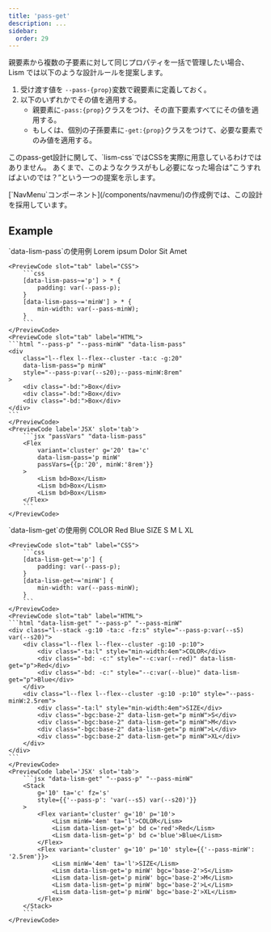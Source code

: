 ```yaml
---
title: 'pass-get'
description: ...
sidebar: 
  order: 29
---
```




親要素から複数の子要素に対して同じプロパティを一括で管理したい場合、Lism では以下のような設計ルールを提案します。

1. 受け渡す値を `--pass-{prop}`変数で親要素に定義しておく。
2. 以下のいずれかでその値を適用する。
	- 親要素に`-pass:{prop}`クラスをつけ、その直下要素すべてにその値を適用する。
	- もしくは、個別の子孫要素に`-get:{prop}`クラスをつけて、必要な要素でのみ値を適用する。


<Note title='注意' type='warning'>
このpass-get設計に関して、`lism-css`ではCSSを実際に用意しているわけではありません。  
あくまで、このようなクラスがもし必要になった場合は”こうすればよいのでは？”という一つの提案を示します。
</Note>

<p><IconBadge />[`NavMenu`コンポーネント](/components/navmenu/)の作成例では、この設計を採用しています。</p>

## Example

<Preview>
	<PreviewTitle>`data-lism-pass`の使用例</PreviewTitle>
	<PreviewArea p='30'>
		<Flex
			variant='cluster' g='20' ta='c' 
			data-lism-pass='p minW'
			passVars={{p:'20', minW:'8rem'}}
		>
			<Lism bd>Lorem ipsum</Lism>
			<Lism bd>Dolor Sit</Lism>
			<Lism bd>Amet</Lism>
		</Flex>
	</PreviewArea>

	<PreviewCode slot="tab" label="CSS">
		```css
		[data-lism-pass~='p'] > * {
			padding: var(--pass-p);
		}
		[data-lism-pass~='minW'] > * {
			min-width: var(--pass-minW);
		}
		```
	</PreviewCode>
	<PreviewCode slot="tab" label="HTML">
	```html "--pass-p" "--pass-minW" "data-lism-pass"
	<div
		class="l--flex l--flex--cluster -ta:c -g:20"
		data-lism-pass="p minW"
		style="--pass-p:var(--s20);--pass-minW:8rem"
	>
		<div class="-bd:">Box</div>
		<div class="-bd:">Box</div>
		<div class="-bd:">Box</div>
	</div>
	```
	</PreviewCode>
	<PreviewCode label='JSX' slot='tab'>
		```jsx "passVars" "data-lism-pass"
		<Flex
			variant='cluster' g='20' ta='c'
			data-lism-pass='p minW'
			passVars={{p:'20', minW:'8rem'}}
		>
			<Lism bd>Box</Lism>
			<Lism bd>Box</Lism>
			<Lism bd>Box</Lism>
		</Flex>
		```
	</PreviewCode>
</Preview>


<Preview>
	<PreviewTitle>`data-lism-get`の使用例</PreviewTitle>
	<PreviewArea p='30'>
		<Stack
			g='10' ta='c' fz='s'
			style={{'--pass-p': 'var(--s5) var(--s20)'}}
		>
			<Flex variant='cluster' g='10' p='10'>
				<Lism minW='4em' ta='l'>COLOR</Lism>
				<Lism data-lism-get='p' bd c='red'>Red</Lism>
				<Lism data-lism-get='p' bd c='blue'>Blue</Lism>
			</Flex>
			<Flex variant='cluster' g='10' p='10' style={{'--pass-minW': '2.5rem'}}>
				<Lism minW='4em' ta='l'>SIZE</Lism>
				<Lism data-lism-get='p minW' bgc='base-2'>S</Lism>
				<Lism data-lism-get='p minW' bgc='base-2'>M</Lism>
				<Lism data-lism-get='p minW' bgc='base-2'>L</Lism>
				<Lism data-lism-get='p minW' bgc='base-2'>XL</Lism>
			</Flex>
		</Stack>
	</PreviewArea>

	<PreviewCode slot="tab" label="CSS">
		```css
		[data-lism-get~='p'] {
			padding: var(--pass-p);
		}
		[data-lism-get~='minW'] {
			min-width: var(--pass-minW);
		}
		```
	</PreviewCode>
	<PreviewCode slot="tab" label="HTML">
	```html "data-lism-get" "--pass-p" "--pass-minW"
	<div class="l--stack -g:10 -ta:c -fz:s" style="--pass-p:var(--s5) var(--s20)">
		<div class="l--flex l--flex--cluster -g:10 -p:10">
			<div class="-ta:l" style="min-width:4em">COLOR</div>
			<div class="-bd: -c:" style="--c:var(--red)" data-lism-get="p">Red</div>
			<div class="-bd: -c:" style="--c:var(--blue)" data-lism-get="p">Blue</div>
		</div>
		<div class="l--flex l--flex--cluster -g:10 -p:10" style="--pass-minW:2.5rem">
			<div class="-ta:l" style="min-width:4em">SIZE</div>
			<div class="-bgc:base-2" data-lism-get="p minW">S</div>
			<div class="-bgc:base-2" data-lism-get="p minW">M</div>
			<div class="-bgc:base-2" data-lism-get="p minW">L</div>
			<div class="-bgc:base-2" data-lism-get="p minW">XL</div>
		</div>
	</div>
	```
	</PreviewCode>
	<PreviewCode label='JSX' slot='tab'>
		```jsx "data-lism-get" "--pass-p" "--pass-minW"
		<Stack
			g='10' ta='c' fz='s'
			style={{'--pass-p': 'var(--s5) var(--s20)'}}
		>
			<Flex variant='cluster' g='10' p='10'>
				<Lism minW='4em' ta='l'>COLOR</Lism>
				<Lism data-lism-get='p' bd c='red'>Red</Lism>
				<Lism data-lism-get='p' bd c='blue'>Blue</Lism>
			</Flex>
			<Flex variant='cluster' g='10' p='10' style={{'--pass-minW': '2.5rem'}}>
				<Lism minW='4em' ta='l'>SIZE</Lism>
				<Lism data-lism-get='p minW' bgc='base-2'>S</Lism>
				<Lism data-lism-get='p minW' bgc='base-2'>M</Lism>
				<Lism data-lism-get='p minW' bgc='base-2'>L</Lism>
				<Lism data-lism-get='p minW' bgc='base-2'>XL</Lism>
			</Flex>
		</Stack>
		```
	</PreviewCode>
</Preview>

